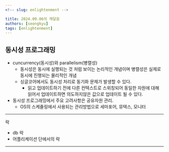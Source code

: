 ```yaml
---
<!-- slug: enlightenment -->

title: 2024.09.06의 깨달음
authors: [seongkyu]
tags: [enlightenment]
---
```


## 동시성 프로그래밍

- cuncurrency(동시성)와 parallelism(병렬성)
  - 동시성은 동시에 실행되는 것 처럼 보이는 논리적인 개념이며 병렬성은 실제로 동시에 진행되는 물리적인 개념
  - 싱글코어에서도 동시성 처리로 동기화 문제가 발생할 수 있다.
    - 읽고 업데이트하기 전에 다른 컨텍스트로 스위칭되어 동일한 자원에 대해 읽어서 업데이트하면 의도하지않은 값으로 업데이트 될 수 있다.
- 동시성 프로그래밍에서 주요 고려사항은 공유자원 관리.
  - OS의 스케쥴링에서 사용되는 관리방법으로 세마포어, 뮤텍스, 모니터

---

락

- db 락
- 어플리케이션 단에서의 락

---
